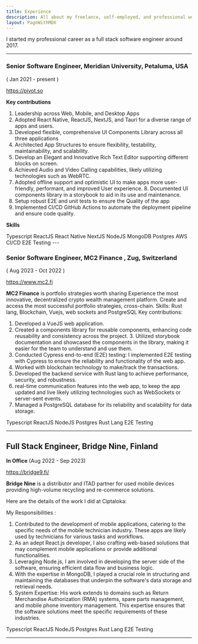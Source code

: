 ```yaml
---
title: Experience
description: All about my freelance, self-employed, and professional work experience.
layout: PageWithMDX
---
```



I started my professional career as a full stack software engineer around 2017.

---

### Senior Software Engineer, Meridian University, Petaluma, USA

( Jan 2021 - present )

https://pivot.so

**Key contributions**

1. Leadership across Web, Mobile, and Desktop Apps
2. Adopted React Native, ReactJS, NextJS, and Tauri for a diverse range of apps and users.
3. Developed flexible, comprehensive UI Components Library across all three applications
4. Architected App Structures to ensure flexibility, testability, maintainability, and scalability.
5. Develop an Elegant and Innovative Rich Text Editor supporting different blocks on screen.
6. Achieved Audio and Video Calling capabilities, likely utilizing technologies such as WebRTC.
7. Adopted offline support and optimistic UI to make apps more user-friendly, performant, and improved User experience. 8. Documented UI components library in a storybook to aid in its use and maintenance.
8. Setup robust E2E and unit tests to ensure the Quality of the app
9. Implemented CI/CD GitHub Actions to automate the deployment pipeline and ensure code quality.

**Skills**

<VStack spacing={12}>
  <HStack spacing={8}>
    <Label indicator={100}>Typescript</Label>
    <Label indicator={100}>ReactJS</Label>
    <Label indicator={100}>React Native</Label>
    <Label indicator={100}>NextJS</Label>
    <Label indicator={100}>NodeJS</Label>
    <Label indicator={100}>MongoDB</Label>
    <Label indicator={100}>Postgres</Label>
    <Label indicator={100}>AWS</Label>
    <Label indicator={100}>CI/CD</Label>
    <Label indicator={100}>E2E Testing</Label>
  </HStack>
</VStack>
---

### Senior Software Engineer, MC2 Finance , Zug, Switzerland

( Aug 2023 - Oct 2022 )

https://www.mc2.fi

**MC2 Finance** is portfolio strategies worth sharing
Experience the most innovative, decentralized crypto wealth management platform. Create and access the most successful portfolio strategies, cross-chain.
Skills: Rust lang, Blockchain, Vuejs, web sockets and PostgreSQL
Key contributions:

1. Developed a VueJS web application.
2. Created a components library for reusable components, enhancing code reusability and consistency across the project. 3. Utilized storybook documentation and showcased the components in the library, making it easier for the team to understand and use them.
3. Conducted Cypress end-to-end (E2E) testing: I implemented E2E testing with Cypress to ensure the reliability and functionality of the web app.
4. Worked with blockchain technology to make/track the transactions.
5. Developed the backend service with Rust lang to achieve performance, security, and robustness.
6. real-time communication features into the web app, to keep the app updated and live likely utilizing technologies such as WebSockets or server-sent events.
7. Managed a PostgreSQL database for its reliability and scalability for data storage.

<VStack spacing={12}>
  <HStack spacing={8}>
    <Label indicator={100}>Typescript</Label>
    <Label indicator={100}>ReactJS</Label>
    <Label indicator={100}>NodeJS</Label>
    <Label indicator={100}>Postgres</Label>
    <Label indicator={100}>Rust Lang</Label>
    <Label indicator={100}>E2E Testing</Label>
  </HStack>
</VStack>

---

## Full Stack Engineer, Bridge Nine, Finland

**In Office** (Aug 2022 - Sep 2023)

https://bridge9.fi/

**Bridge Nine** is a distributor and ITAD partner for used mobile devices providing high-volume recycling and re-commerce solutions.

Here are the details of the work I did at Ciptaloka:

My Responsibilities :

1. Contributed to the development of mobile applications, catering to the specific needs of the mobile technician industry. These apps are likely used by technicians for various tasks and workflows.
2. As an adept React.js developer, I also crafting web-based solutions that may complement mobile applications or provide additional functionalities.
3. Leveraging Node.js, I am involved in developing the server side of the software, ensuring efficient data flow and business logic.
4. With the expertise in MongoDB, I played a crucial role in structuring and maintaining the databases that underpin the software's data storage and retrieval needs.
5. System Expertise: His work extends to domains such as Return Merchandise Authorization (RMA) systems, spare parts management, and mobile phone inventory management. This expertise ensures that the software solutions meet the specific requirements of these industries.

<VStack spacing={12}>
  <HStack spacing={8}>
    <Label indicator={100}>Typescript</Label>
    <Label indicator={100}>ReactJS</Label>
    <Label indicator={100}>NodeJS</Label>
    <Label indicator={100}>Postgres</Label>
    <Label indicator={100}>Rust Lang</Label>
    <Label indicator={100}>E2E Testing</Label>
  </HStack>
</VStack>

---
